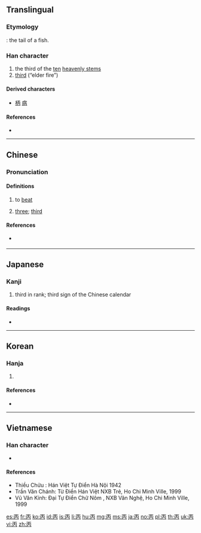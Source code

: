 {{character info/new}}

==Translingual==

===Etymology===
{{Han etyl}}
{{liushu|p}} : the tail of a fish.

===Han character===
{{Han char|rn=1|rad=一|as=04|sn=5|four=10227|canj=MOB|ids=⿱一内}}

# the third of the [[ten]] [[heavenly stem]]s
# [[third]] (“elder fire”)

====Derived characters====
* [[柄]] [[病]]

====References====
* {{Han ref|kx=0078.020|dkj=00035|dj=0156.040|hdz=10016.030|uh=4E19|ud=19993|bh=A4FE|bd=42238}}

----

==Chinese==
{{zh-forms}}

===Pronunciation===
{{zh-pron
|m=bǐng
|c=bing2
|h=
|mn=piáⁿ/péng
|mn_note=piáⁿ - vernacular, péng - literary
|w=
|mc=y
|oc=y
|ma=Zh-bing.ogg
|cat=v,a
}}

====Definitions====
{{zh-hanzi}}

# {{lb|zh|Cantonese|_|slang}} to [[beat]]
# [[three]]; [[third]] {{attention|zh|≠三; needs explanation}}

====References====
* {{qualifier|Min Nan}} {{thcwd|1304}}

----

==Japanese==

===Kanji===
{{ja-kanji|grade=c|rs=一04}}

# third in rank; third sign of the Chinese calendar

====Readings====
* {{ja-readings|kanon=[[へい]] (hei)|goon=[[ひょう]] (hyō)|kun=[[ひのえ]] (hinoe)}}

----

==Korean==

===Hanja===
{{ko-hanja|hangeul=병|rv=byeong|mr=pyŏng|eumhun=남녘|ehrv=namnyeok|ehmr=namnǒk'|ehy=}}

# {{defn|lang=ko|sort=一04}}

====References====
* {{Hanja ref|nav=9538}}

----

==Vietnamese==

===Han character===
{{vi-hantu|[[bính]], [[biếng]]|rs=一04}}
* {{defn|lang=vi|sort=一04}}

====References====
* Thiều Chửu : Hán Việt Tự Điển Hà Nội 1942
* Trần Văn Chánh: Từ Điển Hán Việt NXB Trẻ, Ho Chi Minh Ville, 1999
* Vũ Văn Kính: Đại Tự Điển Chữ Nôm , NXB Văn Nghệ, Ho Chi Minh Ville, 1999

[[es:丙]]
[[fr:丙]]
[[ko:丙]]
[[id:丙]]
[[is:丙]]
[[li:丙]]
[[hu:丙]]
[[mg:丙]]
[[ms:丙]]
[[ja:丙]]
[[no:丙]]
[[pl:丙]]
[[th:丙]]
[[uk:丙]]
[[vi:丙]]
[[zh:丙]]